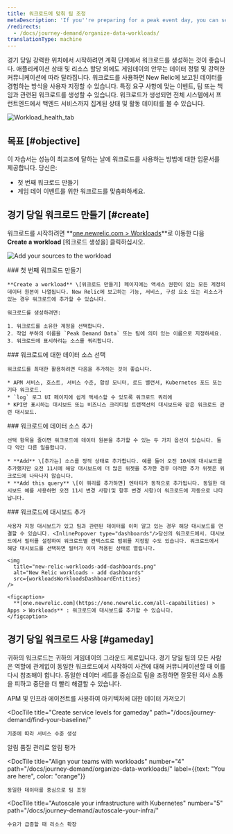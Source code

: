 ```yaml
---
title: 워크로드에 맞춰 팀 조정
metaDescription: 'If you''re preparing for a peak event day, you can set up workloads that put the most relevant data in front of the teams that need it.'
/redirects:
  - /docs/journey-demand/organize-data-workloads/
translationType: machine
---
```





경기 당일 강력한 위치에서 시작하려면 계획 단계에서 워크로드를 생성하는 것이 좋습니다. 애플리케이션 상태 및 리소스 할당 외에도 게임데이의 안무는 데이터 정렬 및 강력한 커뮤니케이션에 따라 달라집니다. 워크로드를 사용하면 New Relic에 보고된 데이터를 경험하는 방식을 사용자 지정할 수 있습니다. 특정 요구 사항에 맞는 이벤트, 팀 또는 책임과 관련된 워크로드를 생성할 수 있습니다. 워크로드가 생성되면 전체 시스템에서 프런트엔드에서 백엔드 서비스까지 집계된 상태 및 활동 데이터를 볼 수 있습니다.

<img
  title="Workload_health_tab"
  alt="Workload_health_tab"
  src={workloadsWorkloadHealthTab}
/>

## 목표 [#objective]

이 자습서는 성능이 최고조에 달하는 날에 워크로드를 사용하는 방법에 대한 입문서를 제공합니다. 당신은:

* 첫 번째 워크로드 만들기
* 게임 데이 이벤트를 위한 워크로드를 맞춤화하세요.

## 경기 당일 워크로드 만들기 [#create]

워크로드를 시작하려면 **[one.newrelic.com > Workloads](https://one.newrelic.com/workloads)**로 이동한 다음 **Create a workload** \[워크로드 생성을] 클릭하십시오.

<img
  title="Add sources to workload"
  alt="Add your sources to the workload"
  src={apmAddSourcestoWorkload}
/>

<Steps>
  <Step>
    ### 첫 번째 워크로드 만들기

    **Create a workload** \[워크로드 만들기] 페이지에는 액세스 권한이 있는 모든 계정의 데이터 원본이 나열됩니다. New Relic에 보고하는 기능, 서비스, 구성 요소 또는 리소스가 있는 경우 워크로드에 추가할 수 있습니다.

    워크로드를 생성하려면:

    1. 워크로드를 소유한 계정을 선택합니다.
    2. 작업 부하의 이름을 `Peak Demand Data` 또는 팀에 의미 있는 이름으로 지정하세요.
    3. 워크로드에 표시하려는 소스를 쿼리합니다.
  </Step>

  <Step>
    ### 워크로드에 대한 데이터 소스 선택

    워크로드를 최대한 활용하려면 다음을 추가하는 것이 좋습니다.

    * APM 서비스, 호스트, 서비스 수준, 합성 모니터, 로드 밸런서, Kubernetes 포드 또는 기타 워크로드.
    * `log` 로그 UI 페이지에 쉽게 액세스할 수 있도록 워크로드 쿼리에
    * KPI만 표시하는 대시보드 또는 비즈니스 크리티컬 트랜잭션의 대시보드와 같은 워크로드 관련 대시보드.
  </Step>

  <Step>
    ### 워크로드에 데이터 소스 추가

    선택 항목을 줄이면 워크로드에 데이터 원본을 추가할 수 있는 두 가지 옵션이 있습니다. 둘 다 약간 다른 일을합니다.

    * **Add** \[추가는] 소스를 정적 상태로 추가합니다. 예를 들어 오전 10시에 대시보드를 추가했지만 오전 11시에 해당 대시보드에 더 많은 위젯을 추가한 경우 이러한 추가 위젯은 워크로드에 나타나지 않습니다.
    * **Add this query** \[이 쿼리를 추가하면] 엔터티가 동적으로 추가됩니다. 동일한 대시보드 예를 사용하면 오전 11시 변경 사항(및 향후 변경 사항)이 워크로드에 자동으로 나타납니다.
  </Step>

  <Step>
    ### 워크로드에 대시보드 추가

    사용자 지정 대시보드가 있고 팀과 관련된 데이터를 이미 알고 있는 경우 해당 대시보드를 연결할 수 있습니다. <InlinePopover type="dashboards"/>당신의 워크로드에서. 대시보드에서 필터를 설정하여 워크로드별 컨텍스트로 범위를 지정할 수도 있습니다. 워크로드에서 해당 대시보드를 선택하면 필터가 이미 적용된 상태로 열립니다.

    <img
      title="new-relic-workloads-add-dashboards.png"
      alt="New Relic workloads - add dashboards"
      src={workloadsWorkloadsDashboardEntities}
    />

    <figcaption>
      **[one.newrelic.com](https://one.newrelic.com/all-capabilities) > Apps > Workloads** : 워크로드에 대시보드를 추가할 수 있습니다.
    </figcaption>
  </Step>
</Steps>

## 경기 당일 워크로드 사용 [#gameday]

귀하의 워크로드는 귀하의 게임데이의 그라운드 제로입니다. 경기 당일 팀의 모든 사람은 역할에 관계없이 동일한 워크로드에서 시작하여 사건에 대해 커뮤니케이션할 때 이를 다시 참조해야 합니다. 동일한 데이터 세트를 중심으로 팀을 조정하면 잘못된 의사 소통을 피하고 중단을 더 빨리 해결할 수 있습니다.

<DocTiles numbered>
  <DocTile
    title="Get started"
    path="/docs/journey-demand/get-started"
  >
    APM 및 인프라 에이전트를 사용하여 아키텍처에 대한 데이터 가져오기
  </DocTile>

  <DocTile
    title="Create service levels for gameday"
    path="/docs/journey-demand/find-your-baseline/"
  >
    기준에 따라 서비스 수준 생성
  </DocTile>
</DocTiles>

<DocTiles>
  <DocTile
    title="Reduce noise with quality alerts"
    number="3"
    path="/docs/journey-demand/create-quality-alerts/"
  >
    알림 품질 관리로 알림 평가
  </DocTile>

  <DocTile
    title="Align your teams with workloads"
    number="4"
    path="/docs/journey-demand/organize-data-workloads/"
    label={{text: "You are here", color: "orange"}}
  >
    동일한 데이터를 중심으로 팀 조정
  </DocTile>

  <DocTile
    title="Autoscale your infrastructure with Kubernetes"
    number="5"
    path="/docs/journey-demand/autoscale-your-infra/"
  >
    수요가 급증할 때 리소스 확장
  </DocTile>
</DocTiles>